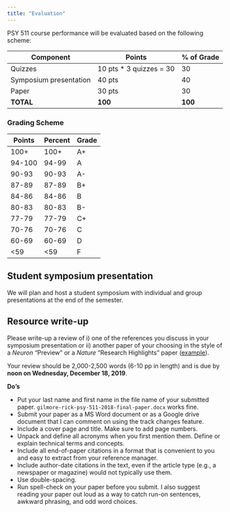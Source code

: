 ```yaml
---
title: "Evaluation"
---
```


PSY 511 course performance will be evaluated based on the following scheme:

| Component           | Points                      | % of Grade |
|---------------------|------------------------------|-------|
| Quizzes             | 10 pts * 3 quizzes = 30      | 30    |
| Symposium presentation  | 40 pts                   | 40    |
| Paper               | 30 pts                       | 30    |
| **TOTAL**           | **100**                      | **100** |

### Grading Scheme

| Points  | Percent | Grade |
|---------|---------|-------|
| 100+    | 100+    | A+    |
| 94-100  | 94-99   | A     |
| 90-93   | 90-93   | A-    |
| 87-89   | 87-89   | B+    |
| 84-86   | 84-86   | B     |
| 80-83   | 80-83   | B-    |
| 77-79   | 77-79   | C+    |
| 70-76   | 70-76   | C     |
| 60-69   | 60-69   | D     |
| <59     | <59     | F     |

## Student symposium presentation

We will plan and host a student symposium with individual and group presentations at the end of the semester.

## Resource write-up

Please write-up a review of i) one of the references you discuss in your symposium presentation or ii) another paper of your choosing in the style of a *Neuron* "Preview" or a *Nature* "Research Highlights" paper ([example](https://www.nature.com/search?article_type=research-highlights&order=date_desc)).

Your review should be 2,000-2,500 words (6-10 pp in length) and is due by **noon on Wednesday, December 18, 2019**.

**Do's**

- Put your last name and first name in the file name of your submitted paper. `gilmore-rick-psy-511-2018-final-paper.docx` works fine.
- Submit your paper as a MS Word document or as a Google drive document that I can comment on using the track changes feature.
- Include a cover page and title. Make sure to add page numbers.
- Unpack and define all acronyms when you first mention them. Define or explain technical terms and concepts.
- Include all end-of-paper citations in a format that is convenient to you and easy to extract from your reference manager.
- Include author-date citations in the text, even if the article type (e.g., a newspaper or magazine) would not typically use them.
- Use double-spacing.
- Run spell-check on your paper before you submit. I also suggest reading your paper out loud as a way to catch run-on sentences, awkward phrasing, and odd word choices.
